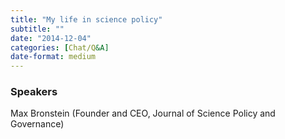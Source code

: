 ```yaml
---
title: "My life in science policy"
subtitle: ""
date: "2014-12-04"
categories: [Chat/Q&A]
date-format: medium 
---
```


### Speakers  
Max Bronstein (Founder and CEO, Journal of Science Policy and Governance)



